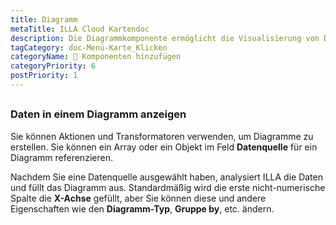 ```yaml
---
title: Diagramm
metaTitle: ILLA Cloud Kartendoc
description: Die Diagrammkomponente ermöglicht die Visualisierung von Daten als Diagramme und Diagramme. Es wurde mit Chart.js gebaut.
tagCategory: doc-Menü-Karte_Klicken
categoryName: 🧬 Komponenten hinzufügen
categoryPriority: 6
postPriority: 1
---
```


## <Heading hidden>Diagramm</Heading>

### Daten in einem Diagramm anzeigen

Sie können Aktionen und Transformatoren verwenden, um Diagramme zu erstellen. Sie können ein Array oder ein Objekt im Feld **Datenquelle** für ein Diagramm referenzieren. 

Nachdem Sie eine Datenquelle ausgewählt haben, analysiert ILLA die Daten und füllt das Diagramm aus. Standardmäßig wird die erste nicht-numerische Spalte die **X-Achse** gefüllt, aber Sie können diese und andere Eigenschaften wie den **Diagramm-Typ**, **Gruppe by**, etc. ändern.

<img src='https://cdn.illacloud.com/official-website/img/docs/assemble/chart1.png' alt="" />

<img src='https://cdn.illacloud.com/official-website/img/docs/assemble/chart2.png' alt="" />

